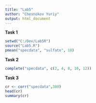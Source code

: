 ```yaml
---
title: "Lab5"
author: "Chesnokov Yuriy"
output: html_document
---
```



**Task 1**


```r
setwd("C:/Dev/Lab5R")
source("Lab5.R")
pmean("specdata", "sulfate", 10)
```


**Task 2**


```r
complete("specdata", c(2, 4, 8, 10, 12))
```


**Task 3**


```r
cr <- corr("specdata",300)
head(cr)
summary(cr)
```